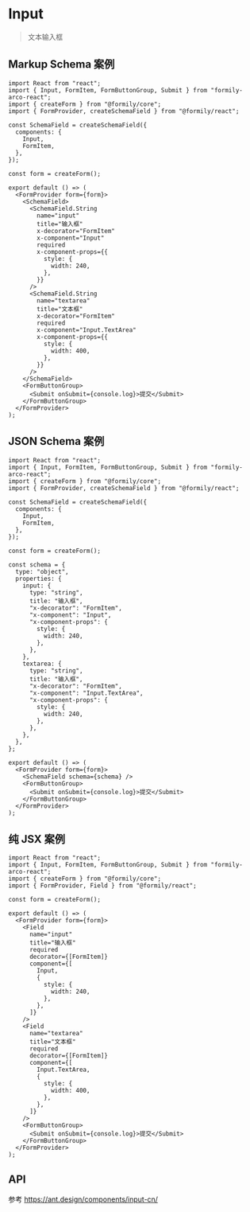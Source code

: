 # Input

> 文本输入框

## Markup Schema 案例

```tsx
import React from "react";
import { Input, FormItem, FormButtonGroup, Submit } from "formily-arco-react";
import { createForm } from "@formily/core";
import { FormProvider, createSchemaField } from "@formily/react";

const SchemaField = createSchemaField({
  components: {
    Input,
    FormItem,
  },
});

const form = createForm();

export default () => (
  <FormProvider form={form}>
    <SchemaField>
      <SchemaField.String
        name="input"
        title="输入框"
        x-decorator="FormItem"
        x-component="Input"
        required
        x-component-props={{
          style: {
            width: 240,
          },
        }}
      />
      <SchemaField.String
        name="textarea"
        title="文本框"
        x-decorator="FormItem"
        required
        x-component="Input.TextArea"
        x-component-props={{
          style: {
            width: 400,
          },
        }}
      />
    </SchemaField>
    <FormButtonGroup>
      <Submit onSubmit={console.log}>提交</Submit>
    </FormButtonGroup>
  </FormProvider>
);
```

## JSON Schema 案例

```tsx
import React from "react";
import { Input, FormItem, FormButtonGroup, Submit } from "formily-arco-react";
import { createForm } from "@formily/core";
import { FormProvider, createSchemaField } from "@formily/react";

const SchemaField = createSchemaField({
  components: {
    Input,
    FormItem,
  },
});

const form = createForm();

const schema = {
  type: "object",
  properties: {
    input: {
      type: "string",
      title: "输入框",
      "x-decorator": "FormItem",
      "x-component": "Input",
      "x-component-props": {
        style: {
          width: 240,
        },
      },
    },
    textarea: {
      type: "string",
      title: "输入框",
      "x-decorator": "FormItem",
      "x-component": "Input.TextArea",
      "x-component-props": {
        style: {
          width: 240,
        },
      },
    },
  },
};

export default () => (
  <FormProvider form={form}>
    <SchemaField schema={schema} />
    <FormButtonGroup>
      <Submit onSubmit={console.log}>提交</Submit>
    </FormButtonGroup>
  </FormProvider>
);
```

## 纯 JSX 案例

```tsx
import React from "react";
import { Input, FormItem, FormButtonGroup, Submit } from "formily-arco-react";
import { createForm } from "@formily/core";
import { FormProvider, Field } from "@formily/react";

const form = createForm();

export default () => (
  <FormProvider form={form}>
    <Field
      name="input"
      title="输入框"
      required
      decorator={[FormItem]}
      component={[
        Input,
        {
          style: {
            width: 240,
          },
        },
      ]}
    />
    <Field
      name="textarea"
      title="文本框"
      required
      decorator={[FormItem]}
      component={[
        Input.TextArea,
        {
          style: {
            width: 400,
          },
        },
      ]}
    />
    <FormButtonGroup>
      <Submit onSubmit={console.log}>提交</Submit>
    </FormButtonGroup>
  </FormProvider>
);
```

## API

参考 https://ant.design/components/input-cn/
